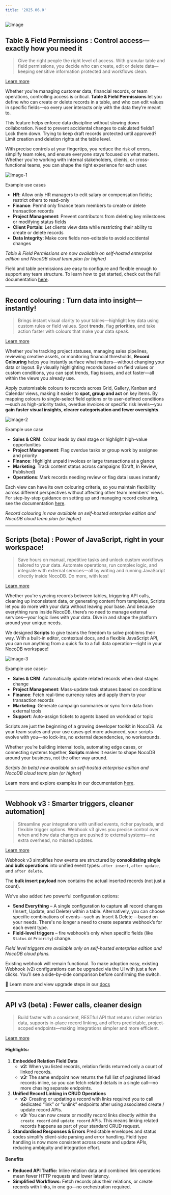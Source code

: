 ```yaml
---
title: '2025.06.0'
---
```


![Image](/img/changelog/2025.06.0.png)


## **Table & Field Permissions** : Control access—exactly how you need it

> Give the right people the right level of access. With granular table and field permissions, you decide who can create, edit or delete data—keeping sensitive information protected and workflows clean.

[Learn more](https://nocodb.com/docs/product-docs/roles-and-permissions/table-permissions)

Whether you're managing customer data, financial records, or team operations, controlling access is critical. **Table & Field Permissions** let you define who can create or delete records in a table, and who can edit values in specific fields—so every user interacts only with the data they’re meant to.

This feature helps enforce data discipline without slowing down collaboration. Need to prevent accidental changes to calculated fields? Lock them down. Trying to keep draft records protected until approved? Limit creation and deletion rights at the table level.

With precise controls at your fingertips, you reduce the risk of errors, simplify team roles, and ensure everyone stays focused on what matters. Whether you're working with internal stakeholders, clients, or cross-functional teams, you can shape the right experience for each user.


![Image-1](/img/changelog/202506-1.png)


Example use cases

* **HR**: Allow only HR managers to edit salary or compensation fields; restrict others to read-only
* **Finance**: Permit only finance team members to create or delete transaction records
* **Project Management**: Prevent contributors from deleting key milestones or modifying status fields
* **Client Portals**: Let clients view data while restricting their ability to create or delete records
* **Data Integrity**: Make core fields non-editable to avoid accidental changes


*Table & Field Permissions are now available on self-hosted enterprise edition and NocoDB cloud team plan (or higher)*


Field and table permissions are easy to configure and flexible enough to support any team structure. To learn how to get started, check out the full documentation [here](https://nocodb.com/docs/product-docs/table-permissions/table-permissions-overview).

***

## **Record colouring** : Turn data into insight—instantly!


> Brings instant visual clarity to your tables—highlight key data using custom rules or field values. Spot **trends**, flag **priorities**, and take action faster with colours that make your data speak.

[Learn more](https://nocodb.com/docs/product-docs/table-operations/record-colouring)

Whether you're tracking project statuses, managing sales pipelines, reviewing creative assets, or monitoring financial thresholds, **Record Colouring** helps you instantly surface what matters—without changing your data or layout. By visually highlighting records based on field values or custom conditions, you can spot trends, flag issues, and act faster—all within the views you already use.


Apply customisable colours to records across Grid, Gallery, Kanban and Calendar views, making it easier to **spot, group and act** on key items. By mapping colours to single-select field options or to user-defined conditions—such as high-priority tasks, overdue invoices or specific risk levels—you **gain** **faster visual insights, clearer categorisation and fewer oversights**.


![Image-2](/img/changelog/202506-2.png)


Example use case

* **Sales & CRM**: Colour leads by deal stage or highlight high-value opportunities
* **Project Management**: Flag overdue tasks or group work by assignee and priority
* **Finance**: Highlight unpaid invoices or large transactions at a glance
* **Marketing**: Track content status across campaigns (Draft, In Review, Published)
* **Operations**: Mark records needing review or flag data issues instantly


Each view can have its own colouring criteria, so you maintain flexibility across different perspectives without affecting other team members’ views. For step-by-step guidance on setting up and managing record colouring, see the documentation [here](https://nocodb.com/docs/product-docs/table-operations/record-colouring).


*Record colouring is now available on self-hosted enterprise edition and NocoDB cloud team plan (or higher)*

***

## **Scripts** (beta) : Power of JavaScript, right in your workspace!


> Save hours on manual, repetitive tasks and unlock custom workflows tailored to your data. Automate operations, run complex logic, and integrate with external services—all by writing and running JavaScript directly inside NocoDB. Do more, with less!

[Learn more](https://nocodb.com/docs/scripts)

Whether you're syncing records between tables, triggering API calls, cleaning up inconsistent data, or generating content from templates, Scripts let you do more with your data without leaving your base. And because everything runs inside NocoDB, there’s no need to manage external services—your logic lives with your data. Dive in and shape the platform around your unique needs.

We designed **Scripts** to give teams the freedom to solve problems their way. With a built-in editor, contextual docs, and a flexible JavaScript API, you can run anything from a quick fix to a full data operation—right in your NocoDB workspace!


![Image-3](/img/changelog/202506-3.png)


Example use cases-

* **Sales & CRM**: Automatically update related records when deal stages change
* **Project Management**: Mass-update task statuses based on conditions
* **Finance**: Fetch real-time currency rates and apply them to your transaction records
* **Marketing**: Generate campaign summaries or sync form data from external tools
* **Support**: Auto-assign tickets to agents based on workload or topic


Scripts are just the beginning of a growing developer toolkit in NocoDB. As your team scales and your use cases get more advanced, your scripts evolve with you—no lock-ins, no external dependencies, no workarounds.

Whether you’re building internal tools, automating edge cases, or connecting systems together, **Scripts** makes it easier to shape NocoDB around your business, not the other way around.


*Scripts (in beta) now available on self-hosted enterprise edition and NocoDB cloud team plan (or higher)*


Learn more and explore examples in our documentation [here](https://nocodb.com/docs/scripts).


***


## **Webhook v3** : Smarter triggers, cleaner automation]


> Streamline your integrations with unified events, richer payloads, and flexible trigger options. Webhook v3 gives you precise control over when and how data changes are pushed to external systems—no extra overhead, no missed updates.

[Learn more](https://nocodb.com/docs/product-docs/automation/webhook)

Webhook v3 simplifies how events are structured by **consolidating single and bulk operations** into unified event types: `after insert`, `after update`, and `after delete`.

The **bulk insert payload** now contains the actual inserted records (not just a count).


We’ve also added two powerful configuration options:

* **Send Everything** – A single configuration to capture all record changes (Insert, Update, and Delete) within a table. Alternatively, you can choose specific combinations of events—such as Insert & Delete —based on your needs. There's no longer a need to create separate webhook’s for each event type.
* **Field-level triggers** – fire webhook’s only when specific fields (like `Status` or `Priority`) change.


*Field level triggers are available only on self-hosted enterprise edition and NocoDB cloud plans.*


Existing webhook will remain functional. To make adoption easy, existing Webhook (v2) configurations can be upgraded via the UI with just a few clicks. You’ll see a side-by-side comparison before confirming the switch.


📘 Learn more and view upgrade steps in our [docs](https://nocodb.com/docs/product-docs/automation/webhook/webhook-v2-vs-v3)


***


## **API v3** (beta) : Fewer calls, cleaner design


> Build faster with a consistent, RESTful API that returns richer relation data, supports in-place record linking, and offers predictable, project-scoped endpoints—making integrations simpler and more efficient.

[Learn more](https://data-apis-v3.nocodb.com/)

#### **Highlights:**


1. **Embedded Relation Field Data**
    * **v2:** When you listed records, relation fields returned only a count of linked records.
    * **v3:** The same endpoint now returns the full list of paginated linked records inline, so you can fetch related details in a single call—no more chasing separate endpoints.
2. **Unified Record Linking in CRUD Operations**
    * **v2:** Creating or updating a record with links required you to call dedicated “link” or “unlink” endpoints after using associated create / update record APIs.
    * **v3:** You can now create or modify record links directly within the `create record` and `update record` APIs. This means linking related records happens as part of your standard CRUD request.
3. **Standardised Responses & Errors** Predictable envelopes and status codes simplify client-side parsing and error handling. Field type handling is now more consistent across create and update APIs, reducing ambiguity and integration effort.



#### **Benefits**

* **Reduced API Traffic:** Inline relation data and combined link operations mean fewer HTTP requests and lower latency.
* **Simplified Workflows:** Fetch records plus their relations, or create records with links, in one go—no orchestration required.


